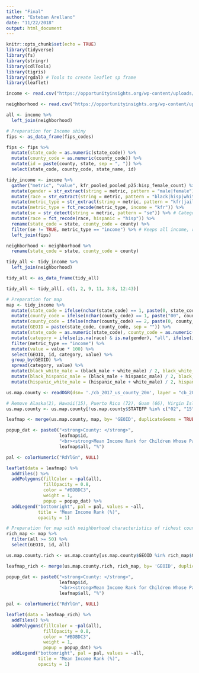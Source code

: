 ```yaml
---
title: "Final"
author: "Esteban Arellano"
date: "11/22/2018"
output: html_document
---
```


```r
knitr::opts_chunk$set(echo = TRUE)
library(tidyverse)
library(fs)
library(stringr)
library(cdlTools)
library(tigris)
library(rgdal) # Tools to create leaflet sp frame
library(leaflet)

income <- read.csv("https://opportunityinsights.org/wp-content/uploads/2018/10/county_outcomes_simple.csv")

neighborhood <- read.csv("https://opportunityinsights.org/wp-content/uploads/2018/10/cty_covariates.csv")

all <- income %>%
  left_join(neighborhood)

```

```r
# Preparation for Income shiny
fips <- as_data_frame(fips_codes)

fips <- fips %>%
  mutate(state_code = as.numeric(state_code)) %>%
  mutate(county_code = as.numeric(county_code)) %>%
  mutate(id = paste(county, state, sep = ", ")) %>%
  select(state_code, county_code, state_name, id)

tidy_income <- income %>%
  gather("metric", "value", kfr_pooled_pooled_p25:hisp_female_count) %>%
  mutate(gender = str_extract(string = metric, pattern = "male|female")) %>%
  mutate(race = str_extract(string = metric, pattern = "black|hisp|white")) %>%
  mutate(metric_type = str_extract(string = metric, pattern = "kfr|jail|count")) %>%
  mutate(metric_type = fct_recode(metric_type, income = "kfr")) %>%
  mutate(se = str_detect(string = metric, pattern = "se")) %>% # Categories standard error income values
  mutate(race = fct_recode(race, hispanic = "hisp")) %>%
  rename(state_code = state, county_code = county) %>%
  filter(se != TRUE, metric_type == "income") %>% # Keeps all income, removes standard errors
  left_join(fips)

neighborhood <- neighborhood %>%
  rename(state_code = state, county_code = county)

tidy_all <- tidy_income %>%
  left_join(neighborhood)

tidy_all <- as_data_frame(tidy_all)

tidy_all <- tidy_all[, c(1, 2, 9, 11, 3:8, 12:43)]
```

```r
# Preparation for map
map <- tidy_income %>%
  mutate(state_code = ifelse(nchar(state_code) == 1, paste(0, state_code, sep = ""), state_code)) %>%
  mutate(county_code = ifelse(nchar(county_code) == 1, paste("00", county_code, sep = ""), county_code)) %>%
  mutate(county_code = ifelse(nchar(county_code) == 2, paste(0, county_code, sep = ""), county_code)) %>%
  mutate(GEOID = paste(state_code, county_code, sep = "")) %>%
  mutate(state_code = as.numeric(state_code), county_code = as.numeric(county_code)) %>%
  mutate(category = ifelse(is.na(race) & is.na(gender), "all", ifelse(is.na(race), paste("all", gender, sep = "_"), ifelse(is.na(gender), paste("all", race, sep = "_"), paste(race, gender, sep = "_"))))) %>%
  filter(metric_type == "income") %>%
  mutate(value = value * 100) %>%
  select(GEOID, id, category, value) %>%
  group_by(GEOID) %>%
  spread(category, value) %>%
  mutate(black_white_male = (black_male + white_male) / 2, black_white_female = (black_female + white_female) / 2, all_black_white = (all_black + all_white) / 2) %>%
  mutate(black_hispanic_male = (black_male + hispanic_male) / 2, black_hispanic_female = (black_female + hispanic_female) / 2, all_black_hispanic = (all_black + all_hispanic) / 2) %>%
  mutate(hispanic_white_male = (hispanic_male + white_male) / 2, hispanic_white_female = (hispanic_female + white_female) / 2, all_hispanic_white = (all_hispanic + all_white) / 2)

us.map.county <- readOGR(dsn= './cb_2017_us_county_20m', layer = "cb_2017_us_county_20m", stringsAsFactors = FALSE)

# Remove Alaska(2), Hawaii(15), Puerto Rico (72), Guam (66), Virgin Islands (78), American Samoa (60) Mariana Islands (69), Micronesia (64), Marshall Islands (68), Palau (70), Minor Islands (74)
us.map.county <- us.map.county[!us.map.county$STATEFP %in% c("02", "15", "72", "66", "78", "60", "69","64", "68", "70", "74", "81", "84", "86", "87", "89", "71", "76","95", "79"),]

leafmap <- merge(us.map.county, map, by= 'GEOID', duplicateGeoms = TRUE)

popup_dat <- paste0("<strong>County: </strong>",
                    leafmap$id,
                    "<br><strong>Mean Income Rank for Children Whose Parents Were at 25th Percentile: </strong>",
                    leafmap$all, "%")

pal <- colorNumeric("RdYlGn", NULL)

leaflet(data = leafmap) %>% 
  addTiles() %>%
  addPolygons(fillColor = ~pal(all),
              fillOpacity = 0.8,
              color = "#BDBDC3",
              weight = 1,
              popup = popup_dat) %>%
  addLegend("bottomright", pal = pal, values = ~all,
            title = "Mean Income Rank (%)",
            opacity = 1)
```

```r
# Preparation for map with neighborhood characteristics of richest counties
rich_map <- map %>%
  filter(all >= 50) %>%
  select(GEOID, id, all)

us.map.county.rich <- us.map.county[us.map.county$GEOID %in% rich_map$GEOID,]

leafmap_rich <- merge(us.map.county.rich, rich_map, by= 'GEOID', duplicateGeoms = TRUE)

popup_dat <- paste0("<strong>County: </strong>",
                    leafmap$id,
                    "<br><strong>Mean Income Rank for Children Whose Parents Were at 25th Percentile: </strong>",
                    leafmap$all, "%")

pal <- colorNumeric("RdYlGn", NULL)

leaflet(data = leafmap_rich) %>% 
  addTiles() %>%
  addPolygons(fillColor = ~pal(all),
              fillOpacity = 0.8,
              color = "#BDBDC3",
              weight = 1,
              popup = popup_dat) %>%
  addLegend("bottomright", pal = pal, values = ~all,
            title = "Mean Income Rank (%)",
            opacity = 1)
```

